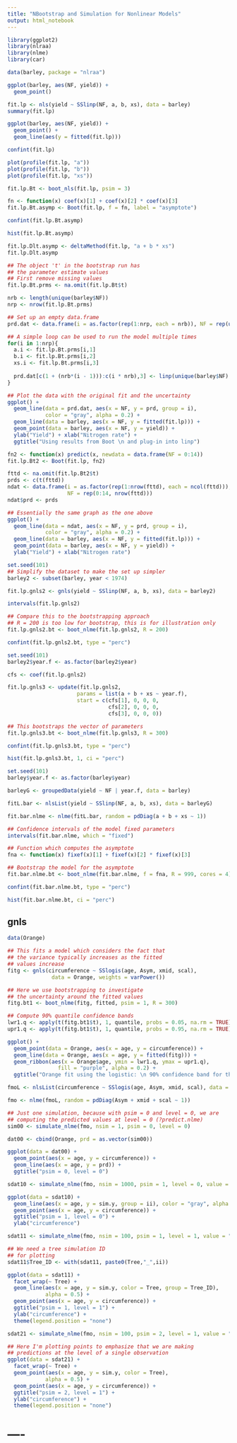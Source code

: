 ```yaml
---
title: "NBootstrap and Simulation for Nonlinear Models"
output: html_notebook
---
```



```r
library(ggplot2)
library(nlraa)
library(nlme)
library(car)
```


```r
data(barley, package = "nlraa")

ggplot(barley, aes(NF, yield)) +
  geom_point()
```


```r
fit.lp <- nls(yield ~ SSlinp(NF, a, b, xs), data = barley)
summary(fit.lp)
```

```r
ggplot(barley, aes(NF, yield)) +
  geom_point() +
  geom_line(aes(y = fitted(fit.lp)))
```


```r
confint(fit.lp)
```


```r
plot(profile(fit.lp, "a"))
plot(profile(fit.lp, "b"))
plot(profile(fit.lp, "xs"))
```

```r
fit.lp.Bt <- boot_nls(fit.lp, psim = 3)
```

```r
fn <- function(x) coef(x)[1] + coef(x)[2] * coef(x)[3]
fit.lp.Bt.asymp <- Boot(fit.lp, f = fn, label = "asymptote")
```

```r
confint(fit.lp.Bt.asymp)
```


```r
hist(fit.lp.Bt.asymp)
```


```r
fit.lp.Dlt.asymp <- deltaMethod(fit.lp, "a + b * xs")
fit.lp.Dlt.asymp
```


```r
## The object 't' in the bootstrap run has 
## the parameter estimate values
## First remove missing values
fit.lp.Bt.prms <- na.omit(fit.lp.Bt$t)

nrb <- length(unique(barley$NF))
nrp <- nrow(fit.lp.Bt.prms)

## Set up an empty data.frame  
prd.dat <- data.frame(i = as.factor(rep(1:nrp, each = nrb)), NF = rep(unique(barley$NF), nrp), prd = NA)

## A simple loop can be used to run the model multiple times
for(i in 1:nrp){
  a.i <- fit.lp.Bt.prms[i,1]
  b.i <- fit.lp.Bt.prms[i,2]
  xs.i <- fit.lp.Bt.prms[i,3]
  
  prd.dat[c(1 + (nrb*(i - 1))):c(i * nrb),3] <- linp(unique(barley$NF), a.i, b.i, xs.i)
}

## Plot the data with the original fit and the uncertainty
ggplot() + 
  geom_line(data = prd.dat, aes(x = NF, y = prd, group = i), 
            color = "gray", alpha = 0.2) +
  geom_line(data = barley, aes(x = NF, y = fitted(fit.lp))) + 
  geom_point(data = barley, aes(x = NF, y = yield)) + 
  ylab("Yield") + xlab("Nitrogen rate") + 
  ggtitle("Using results from Boot \n and plug-in into linp")
```

```r
fn2 <- function(x) predict(x, newdata = data.frame(NF = 0:14))
fit.lp.Bt2 <- Boot(fit.lp, fn2)
```


```r
fttd <- na.omit(fit.lp.Bt2$t)
prds <- c(t(fttd))
ndat <- data.frame(i = as.factor(rep(1:nrow(fttd), each = ncol(fttd))),
                   NF = rep(0:14, nrow(fttd)))
ndat$prd <- prds

## Essentially the same graph as the one above
ggplot() + 
  geom_line(data = ndat, aes(x = NF, y = prd, group = i), 
            color = "gray", alpha = 0.2) + 
  geom_line(data = barley, aes(x = NF, y = fitted(fit.lp))) + 
  geom_point(data = barley, aes(x = NF, y = yield)) + 
  ylab("Yield") + xlab("Nitrogen rate")

```


```r
set.seed(101)
## Simplify the dataset to make the set up simpler
barley2 <- subset(barley, year < 1974)

fit.lp.gnls2 <- gnls(yield ~ SSlinp(NF, a, b, xs), data = barley2)

intervals(fit.lp.gnls2)
```


```r
## Compare this to the bootstrapping approach
## R = 200 is too low for bootstrap, this is for illustration only
fit.lp.gnls2.bt <- boot_nlme(fit.lp.gnls2, R = 200)
```

```r
confint(fit.lp.gnls2.bt, type = "perc")
```

```r
set.seed(101)
barley2$year.f <- as.factor(barley2$year)

cfs <- coef(fit.lp.gnls2)

fit.lp.gnls3 <- update(fit.lp.gnls2, 
                      params = list(a + b + xs ~ year.f),
                      start = c(cfs[1], 0, 0, 0, 
                                cfs[2], 0, 0, 0,
                                cfs[3], 0, 0, 0))

## This bootstraps the vector of parameters
fit.lp.gnls3.bt <- boot_nlme(fit.lp.gnls3, R = 300)
```


```r
confint(fit.lp.gnls3.bt, type = "perc")
```


```r
hist(fit.lp.gnls3.bt, 1, ci = "perc")
```


```r
set.seed(101)
barley$year.f <- as.factor(barley$year)

barleyG <- groupedData(yield ~ NF | year.f, data = barley)

fitL.bar <- nlsList(yield ~ SSlinp(NF, a, b, xs), data = barleyG)

fit.bar.nlme <- nlme(fitL.bar, random = pdDiag(a + b + xs ~ 1))

## Confidence intervals of the model fixed parameters
intervals(fit.bar.nlme, which = "fixed")
```


```r
## Function which computes the asymptote
fna <- function(x) fixef(x)[1] + fixef(x)[2] * fixef(x)[3]

## Bootstrap the model for the asymptote
fit.bar.nlme.bt <- boot_nlme(fit.bar.nlme, f = fna, R = 999, cores = 4)
```


```r
confint(fit.bar.nlme.bt, type = "perc")
```


```r
hist(fit.bar.nlme.bt, ci = "perc")
```

## gnls

```r
data(Orange)

## This fits a model which considers the fact that 
## the variance typically increases as the fitted
## values increase
fitg <- gnls(circumference ~ SSlogis(age, Asym, xmid, scal), 
              data = Orange, weights = varPower())

## Here we use bootstrapping to investigate 
## the uncertainty around the fitted values
fitg.bt1 <- boot_nlme(fitg, fitted, psim = 1, R = 300)
```


```r
## Compute 90% quantile confidence bands
lwr1.q <- apply(t(fitg.bt1$t), 1, quantile, probs = 0.05, na.rm = TRUE)
upr1.q <- apply(t(fitg.bt1$t), 1, quantile, probs = 0.95, na.rm = TRUE)

ggplot() + 
  geom_point(data = Orange, aes(x = age, y = circumference)) + 
  geom_line(data = Orange, aes(x = age, y = fitted(fitg))) + 
  geom_ribbon(aes(x = Orange$age, ymin = lwr1.q, ymax = upr1.q), 
                fill = "purple", alpha = 0.2) + 
  ggtitle("Orange fit using the logistic: \n 90% confidence band for the mean function")
```


```r
fmoL <- nlsList(circumference ~ SSlogis(age, Asym, xmid, scal), data = Orange)

fmo <- nlme(fmoL, random = pdDiag(Asym + xmid + scal ~ 1))

## Just one simulation, because with psim = 0 and level = 0, we are 
## computing the predicted values at level = 0 (?predict.nlme)
sim00 <- simulate_nlme(fmo, nsim = 1, psim = 0, level = 0)

dat00 <- cbind(Orange, prd = as.vector(sim00))

ggplot(data = dat00) + 
  geom_point(aes(x = age, y = circumference)) + 
  geom_line(aes(x = age, y = prd)) + 
  ggtitle("psim = 0, level = 0")
```

```r
sdat10 <- simulate_nlme(fmo, nsim = 1000, psim = 1, level = 0, value = "data.frame")

ggplot(data = sdat10) + 
  geom_line(aes(x = age, y = sim.y, group = ii), color = "gray", alpha = 0.1) + 
  geom_point(aes(x = age, y = circumference)) + 
  ggtitle("psim = 1, level = 0") + 
  ylab("circumference")
```


```r
sdat11 <- simulate_nlme(fmo, nsim = 100, psim = 1, level = 1, value = "data.frame")

## We need a tree simulation ID
## for plotting
sdat11$Tree_ID <- with(sdat11, paste0(Tree,"_",ii))

ggplot(data = sdat11) + 
  facet_wrap(~ Tree) + 
  geom_line(aes(x = age, y = sim.y, color = Tree, group = Tree_ID), 
            alpha = 0.5) + 
  geom_point(aes(x = age, y = circumference)) + 
  ggtitle("psim = 1, level = 1") + 
  ylab("circumference") + 
  theme(legend.position = "none")
```

```r
sdat21 <- simulate_nlme(fmo, nsim = 100, psim = 2, level = 1, value = "data.frame")

## Here I'm plotting points to emphasize that we are making
## predictions at the level of a single observation
ggplot(data = sdat21) + 
  facet_wrap(~ Tree) + 
  geom_point(aes(x = age, y = sim.y, color = Tree), 
            alpha = 0.5) + 
  geom_point(aes(x = age, y = circumference)) + 
  ggtitle("psim = 2, level = 1") + 
  ylab("circumference") + 
  theme(legend.position = "none")
```




















# ----

